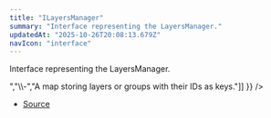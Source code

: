 ```yaml
---
title: "ILayersManager"
summary: "Interface representing the LayersManager."
updatedAt: "2025-10-26T20:08:13.679Z"
navIcon: "interface"
---
```



Interface representing the LayersManager.

<Table data={{ headers: [{"content":"Property","key":"property","sortable":true},{"content":"Type","key":"type","sortable":true},{"content":"Value","key":"value","sortable":true},{"content":"Description","key":"description"}], rows: [["debug","[boolean](https://developer.mozilla.org/en-US/docs/Web/JavaScript/Reference/Global_Objects/Boolean)","\\-","Whether debugging is enabled."],["lazyCanvas","[LazyCanvas](/LazyCanvas/Classes/General/LazyCanvas)","\\-","The LazyCanvas instance associated with this manager."],["map","Map\\<string, AnyLayer \\| Group\\>","\\-","A map storing layers or groups with their IDs as keys."]] }} />


- [Source](https://github.com/NMMTY/LazyCanvas/blob/ba3e53b2fefc78794f94d50b21443818f2774649/packages/lazycanvas/src/structures/managers/LayersManager.ts#L9)